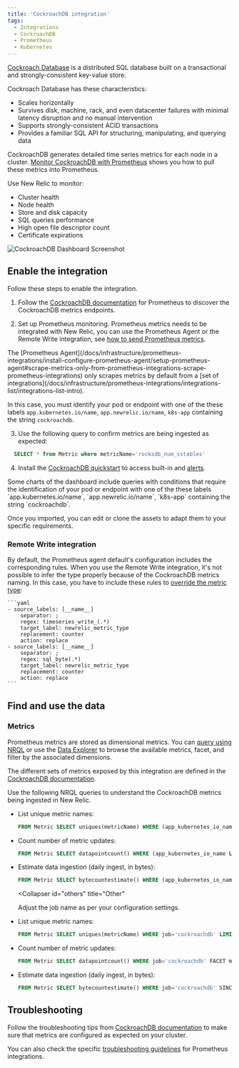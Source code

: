 ```yaml
---
title: 'CockroachDB integration'
tags:
  - Integrations
  - CockroachDB
  - Prometheus
  - Kubernetes
---
```



[Cockroach Database](https://www.cockroachlabs.com/docs/) is a distributed SQL database built on a transactional and strongly-consistent key-value store.

Cockroach Database has these characteristics:

* Scales horizontally
* Survives disk, machine, rack, and even datacenter failures with minimal latency disruption and no manual intervention
* Supports strongly-consistent ACID transactions
* Provides a familiar SQL API for structuring, manipulating, and querying data

CockroachDB generates detailed time series metrics for each node in a cluster. [Monitor CockroachDB with Prometheus](https://www.cockroachlabs.com/docs/v22.1/monitor-cockroachdb-with-prometheus.html#before-you-begin) shows you how to pull these metrics into Prometheus.

Use New Relic to monitor:
* Cluster health
* Node health
* Store and disk capacity
* SQL queries performance
* High open file descriptor count
* Certificate expirations

<img
  title="CockroachDB Dashboard"
  alt="CockroachDB Dashboard Screenshot"
  src={inrastructureCockroachdbDashboard}
/>

## Enable the integration

Follow these steps to enable the integration.

1. Follow the  [CockroachDB documentation](https://www.cockroachlabs.com/docs/v22.1/monitor-cockroachdb-with-prometheus.html) for Prometheus to discover the CockroachDB metrics endpoints.

2. Set up Prometheus monitoring. Prometheus metrics needs to be integrated with New Relic, you can use the Prometheus Agent or the Remote Write integration, see [how to send Prometheus metrics](/docs/infrastructure/prometheus-integrations/install-configure-prometheus-agent/get-started/send-prometheus-metric-data-new-relic/).

  <Callout variant="important">
  The [Prometheus Agent](/docs/infrastructure/prometheus-integrations/install-configure-prometheus-agent/setup-prometheus-agent#scrape-metrics-only-from-prometheus-integrations-scrape-prometheus-integrations) only scrapes metrics by default from a [set of integrations](/docs/infrastructure/prometheus-integrations/integrations-list/integrations-list-intro).

  In this case, you must identify your pod or endpoint with one of the these labels `app.kubernetes.io/name`, `app.newrelic.io/name`, `k8s-app` containing the string `cockroachdb`.
  </Callout>
  
3. Use the following query to confirm metrics are being ingested as expected:

  ```sql
    SELECT * from Metric where metricName='rocksdb_num_sstables'
  ```

4. Install the [CockroachDB quickstart](https://newrelic.com/instant-observability/?search=cockroachdb) to access built-in <InlinePopover type="dashboards" /> and [alerts](/docs/alerts-applied-intelligence/new-relic-alerts/learn-alerts/introduction-alerts/).

  <Callout variant="important">
  Some charts of the dashboard include queries with conditions that require the identification of your pod or endpoint with one of the these labels `app.kubernetes.io/name`, `app.newrelic.io/name`, `k8s-app` containing the string `cockroachdb`.
  </Callout>

  Once you imported, you can edit or clone the assets to adapt them to your specific requirements.

  ### Remote Write integration
  By default, the Prometheus agent default's configuration includes the corresponding rules. When you use the Remote Write integration, it's not possible to infer the type properly because of the CockroachDB metrics naming.
  In this case, you have to include these rules to [override the metric type](/docs/infrastructure/prometheus-integrations/install-configure-remote-write/set-your-prometheus-remote-write-integration/#override-mapping):

    ```yaml
    - source_labels: [__name__]
        separator: ;
        regex: timeseries_write_(.*)
        target_label: newrelic_metric_type
        replacement: counter
        action: replace
    - source_labels: [__name__]
        separator: ;
        regex: sql_byte(.*)
        target_label: newrelic_metric_type
        replacement: counter
        action: replace
    ```

## Find and use the data

### Metrics

Prometheus metrics are stored as dimensional metrics. You can [query using NRQL](/docs/telemetry-data-platform/get-data/apis/query-metric-data-type/) or use the [Data Explorer](/docs/query-your-data/explore-query-data/browse-data/introduction-data-explorer/) to browse the available metrics, facet, and filter by the associated dimensions.

The different sets of metrics exposed by this integration are defined in the [CockroachDB documentation](https://www.cockroachlabs.com/docs/stable/monitoring-and-alerting.html).

Use the following NRQL queries to understand the CockroachDB metrics being ingested in New Relic.

<CollapserGroup>
  <Collapser
    id="prometheus-agent"
    title="Prometheus agent of New Relic"
  >
    
* List unique metric names:

  ```sql
  FROM Metric SELECT uniques(metricName) WHERE (app_kubernetes_io_name LIKE '%cockroach%' or app_newrelic_com_name LIKE '%cockroach%' or k8s_app LIKE '%cockroach%') LIMIT MAX
  ```

* Count number of metric updates:

  ```sql
  FROM Metric SELECT datapointcount() WHERE (app_kubernetes_io_name LIKE '%cockroach%' or app_newrelic_com_name LIKE '%cockroach%' or k8s_app LIKE '%cockroach%') FACET metricName
  ```

* Estimate data ingestion (daily ingest, in bytes):

	```sql
  FROM Metric SELECT bytecountestimate() WHERE (app_kubernetes_io_name LIKE '%cockroach%' or app_newrelic_com_name LIKE '%cockroach%' or k8s_app LIKE '%cockroach%') SINCE 1 day ago
  ```

  </Collapser>

  <Collapser
    id="others"
    title="Other"
  >
              
  <Callout variant="tip">
  Adjust the job name as per your configuration settings.
  </Callout>
                      
* List unique metric names:

  ```sql
  FROM Metric SELECT uniques(metricName) WHERE job='cockroachdb' LIMIT MAX
  ```

* Count number of metric updates:

  ```sql
  FROM Metric SELECT datapointcount() WHERE job='cockroachdb' FACET metricName
  ```

* Estimate data ingestion (daily ingest, in bytes):

	```sql
  FROM Metric SELECT bytecountestimate() WHERE job='cockroachdb' SINCE 1 day ago
  ```
  </Collapser>
  </CollapserGroup>


## Troubleshooting

Follow the troubleshooting tips from [CockroachDB documentation](https://www.cockroachlabs.com/docs/v22.1/monitor-cockroachdb-with-prometheus.html) to make sure that metrics are configured as expected on your cluster.

You can also check the specific [troubleshooting guidelines](/docs/infrastructure/prometheus-integrations/troubleshooting/no-data-appears-prometheus-integration) for Prometheus integrations.

